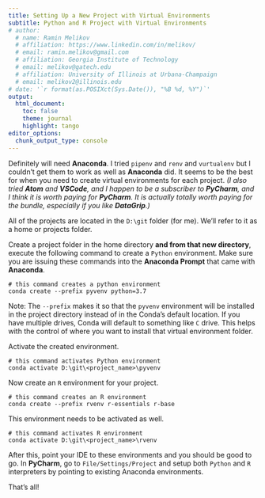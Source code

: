 ```yaml
---
title: Setting Up a New Project with Virtual Environments
subtitle: Python and R Project with Virtual Environments
# author:
  # name: Ramin Melikov
  # affiliation: https://www.linkedin.com/in/melikov/
  # email: ramin.melikov@gmail.com
  # affiliation: Georgia Institute of Technology
  # email: melikov@gatech.edu
  # affiliation: University of Illinois at Urbana-Champaign
  # email: melikov2@illinois.edu
# date: '`r format(as.POSIXct(Sys.Date()), "%B %d, %Y")`'
output:
  html_document:
    toc: false
    theme: journal
    highlight: tango
editor_options:
  chunk_output_type: console
---
```


Definitely will need **Anaconda**. I tried `pipenv` and
`renv` and `vurtualenv` but I couldn't get them to work as
well as **Anaconda** did. It seems to be the best for when
you need to create virtual environments for each project.
*(I also tried **Atom** and **VSCode**, and I happen to be
a subscriber to **PyCharm**, and I think it is worth
paying for **PyCharm**. It is actually totally worth
paying for the bundle, especially if you like **DataGrip**.)*

All of the projects are located in the `D:\git` folder
(for me). We'll refer to it as a home or projects folder.

Create a project folder in the home directory **and from
that new directory**, execute the following command to
create a `Python` environment. Make sure you are issuing
these commands into the **Anaconda Prompt** that came with
**Anaconda**.

```
# this command creates a python environment
conda create --prefix pyvenv python=3.7
```
Note: The `--prefix` makes it so that the `pyvenv`
environment will be installed in the project directory
instead of in the Conda's default location. If you have
multiple drives, Conda will default to something like `C`
drive. This helps with the control of where you want to
install that virtual environment folder.

Activate the created environment.

```
# this command activates Python environment
conda activate D:\git\<project_name>\pyvenv
```

Now create an `R` environment for your project.

```
# this command creates an R environment
conda create --prefix rvenv r-essentials r-base
```

This environment needs to be activated as well.

```
# this command activates R environment
conda activate D:\git\<project_name>\rvenv
```

After this, point your IDE to these environments and you
should be good to go. In **PyCharm**, go to
`File/Settings/Project` and setup both `Python` and `R`
interpreters by pointing to existing Anaconda environments.

That's all!
